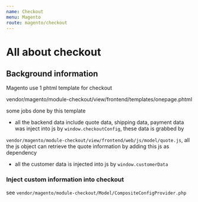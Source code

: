 ```yaml
---
name: Checkout
menu: Magento
route: magento/checkout
---
```


# All about checkout
## Background information

Magento use 1 phtml template for checkout

vendor/magento/module-checkout/view/frontend/templates/onepage.phtml

some jobs done by this template

- all the backend data include quote data, shipping data, payment data was inject into js by `window.checkoutConfig`, these data is grabbed by

`vendor/magento/module-checkout/view/frontend/web/js/model/quote.js`, all the js object can retrieve the quote information by adding this js as dependency

- all the customer data is injected into js by `window.customerData`

### Inject custom information into checkout

see `vendor/magento/module-checkout/Model/CompositeConfigProvider.php`